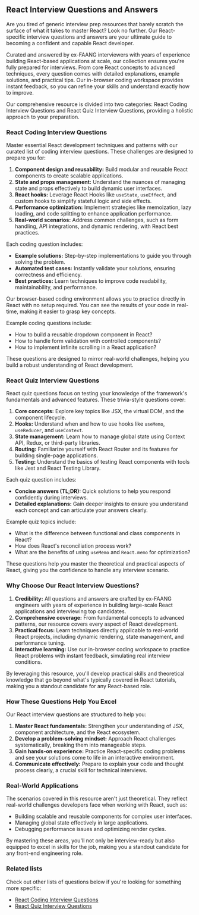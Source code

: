 ## React Interview Questions and Answers

Are you tired of generic interview prep resources that barely scratch the surface of what it takes to master React? Look no further. Our React-specific interview questions and answers are your ultimate guide to becoming a confident and capable React developer.

Curated and answered by ex-FAANG interviewers with years of experience building React-based applications at scale, our collection ensures you're fully prepared for interviews. From core React concepts to advanced techniques, every question comes with detailed explanations, example solutions, and practical tips. Our in-browser coding workspace provides instant feedback, so you can refine your skills and understand exactly how to improve.

Our comprehensive resource is divided into two categories: React Coding Interview Questions and React Quiz Interview Questions, providing a holistic approach to your preparation.

### React Coding Interview Questions

Master essential React development techniques and patterns with our curated list of coding interview questions. These challenges are designed to prepare you for:

1. **Component design and reusability:** Build modular and reusable React components to create scalable applications.
2. **State and props management:** Understand the nuances of managing state and props effectively to build dynamic user interfaces.
3. **React hooks:** Leverage React Hooks like `useState`, `useEffect`, and custom hooks to simplify stateful logic and side effects.
4. **Performance optimization:** Implement strategies like memoization, lazy loading, and code splitting to enhance application performance.
5. **Real-world scenarios:** Address common challenges, such as form handling, API integrations, and dynamic rendering, with React best practices.

Each coding question includes:

- **Example solutions:** Step-by-step implementations to guide you through solving the problem.
- **Automated test cases:** Instantly validate your solutions, ensuring correctness and efficiency.
- **Best practices:** Learn techniques to improve code readability, maintainability, and performance.

Our browser-based coding environment allows you to practice directly in React with no setup required. You can see the results of your code in real-time, making it easier to grasp key concepts.

Example coding questions include:

- How to build a reusable dropdown component in React?
- How to handle form validation with controlled components?
- How to implement infinite scrolling in a React application?

These questions are designed to mirror real-world challenges, helping you build a robust understanding of React development.

### React Quiz Interview Questions

React quiz questions focus on testing your knowledge of the framework's fundamentals and advanced features. These trivia-style questions cover:

1. **Core concepts:** Explore key topics like JSX, the virtual DOM, and the component lifecycle.
2. **Hooks:** Understand when and how to use hooks like `useMemo`, `useReducer`, and `useContext`.
3. **State management:** Learn how to manage global state using Context API, Redux, or third-party libraries.
4. **Routing:** Familiarize yourself with React Router and its features for building single-page applications.
5. **Testing:** Understand the basics of testing React components with tools like Jest and React Testing Library.

Each quiz question includes:

- **Concise answers (TL;DR):** Quick solutions to help you respond confidently during interviews.
- **Detailed explanations:** Gain deeper insights to ensure you understand each concept and can articulate your answers clearly.

Example quiz topics include:

- What is the difference between functional and class components in React?
- How does React's reconciliation process work?
- What are the benefits of using `useMemo` and `React.memo` for optimization?

These questions help you master the theoretical and practical aspects of React, giving you the confidence to handle any interview scenario.

### Why Choose Our React Interview Questions?

1. **Credibility:** All questions and answers are crafted by ex-FAANG engineers with years of experience in building large-scale React applications and interviewing top candidates.
2. **Comprehensive coverage:** From fundamental concepts to advanced patterns, our resource covers every aspect of React development.
3. **Practical focus:** Learn techniques directly applicable to real-world React projects, including dynamic rendering, state management, and performance tuning.
4. **Interactive learning:** Use our in-browser coding workspace to practice React problems with instant feedback, simulating real interview conditions.

By leveraging this resource, you'll develop practical skills and theoretical knowledge that go beyond what's typically covered in React tutorials, making you a standout candidate for any React-based role.

### How These Questions Help You Excel

Our React interview questions are structured to help you:

1. **Master React fundamentals:** Strengthen your understanding of JSX, component architecture, and the React ecosystem.
2. **Develop a problem-solving mindset:** Approach React challenges systematically, breaking them into manageable steps.
3. **Gain hands-on experience:** Practice React-specific coding problems and see your solutions come to life in an interactive environment.
4. **Communicate effectively:** Prepare to explain your code and thought process clearly, a crucial skill for technical interviews.

### Real-World Applications

The scenarios covered in this resource aren't just theoretical. They reflect real-world challenges developers face when working with React, such as:

- Building scalable and reusable components for complex user interfaces.
- Managing global state effectively in large applications.
- Debugging performance issues and optimizing render cycles.

By mastering these areas, you'll not only be interview-ready but also equipped to excel in skills for the job, making you a standout candidate for any front-end engineering role.

### Related lists

Check out other lists of questions below if you're looking for something more specific:

- [React Coding Interview Questions](/react-coding-interview-questions)
- [React Quiz Interview Questions](/react-quiz-interview-questions)
